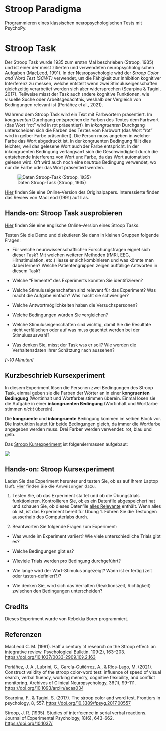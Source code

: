 # Stroop Paradigma

Programmieren eines klassischen neuropsychologischen Tests mit PsychoPy.


# Stroop Task

Der Stroop Task wurde 1935 zum ersten Mal beschrieben (Stroop, 1935) und ist einer der meist zitierten und verwendeten neuropsychologischen Aufgaben (MacLeod, 1991). In der Neuropsychologie wird der _Stroop Color and Word Test (SCWT)_ verwendet, um die Fähigkeit zur Inhibition kognitiver Interferenz zu messen, welche entsteht wenn zwei Stimuluseigenschaften gleichzeitig verarbeitet werden sich aber widersprechen (Scarpina & Tagini, 2017). Teilweise misst der Task auch andere kognitive Funktionen, wie visuelle Suche oder Arbeitsgedächtnis, weshalb der Vergleich von Bedingungen relevant ist (Periáñez et al., 2021).

Während dem Stroop Task wird ein Text mit Farbwörtern präsentiert. Im *kongruenten* Durchgang entsprechen die Farben des Textes dem Farbwort (das Wort "rot" wird in rot präsentiert), im *inkongruenten* Durchgang unterscheiden sich die Farben des Textes vom Farbwort (das Wort "rot" wird in gelber Farbe präsentiert). Die Person muss angeben in welcher Farbe das Wort abgedruckt ist. In der kongruenten Bedingung fällt dies leichter, weil das gelesene Wort auch der Farbe entspricht. In der inkongruenten Bedingung verlangsamt sich die Geschwindigkeit durch die entstehende Interferenz von Wort und Farbe, da das Wort automatisch gelesen wird. Oft wird auch noch eine *neutrale* Bedingung verwendet, wo nur die Farbe oder das Wort präsentiert werden.

![Daten Stroop-Task (Stroop, 1935)](imgs/stroop_original.JPG)

<aside>[Hier](http://psychclassics.yorku.ca/Stroop/) finden Sie eine Online-Version des Originalpapers. Interessierte finden das Review von MacLeod (1991) auf Ilias.</aside>


::: callout-caution
## Hands-on: Stroop Task ausprobieren

[Hier](https://www.psytoolkit.org/experiment-library/stroop.html) finden Sie eine englische Online-Version eines Stroop Tasks.

Testen Sie die Demo und diskutieren Sie dann in kleinen Gruppen folgende Fragen:

-   Für welche neurowissenschaftlichen Forschungsfragen eignet sich dieser Task? Mit welchen weiteren Methoden (fMRI, EEG, Hirnstimulation, etc.) liesse er sich kombinieren und was könnte man dabei lernen? Welche Patientengruppen zeigen auffällige Antworten in diesem Task?

-   Welche "Elemente" des Experiments konnten Sie identifizieren?

-   Welche Stimuluseigenschaften sind relevant für das Experiment? Was macht die Aufgabe einfach? Was macht sie schwieriger?

- Welche Antwortmöglichkeiten haben die Versuchspersonen?

-   Welche Bedingungen würden Sie vergleichen? 

- Welche Stimuluseigenschaften sind wichtig, damit Sie die Resultate nicht verfälschen oder auf was muss geachtet werden bei der Stimulusauswahl?

-   Was denken Sie, misst der Task was er soll? Wie werden die Verhaltensdaten Ihrer Schätzung nach aussehen?

*\[\~10 Minuten\]*
:::

## Kurzbeschrieb Kursexperiment

In diesem Experiment lösen die Personen zwei Bedingungen des Stroop Task, einmal geben sie die Farben der Wörter an in einer __kongruenten Bedingung__ (Wortinhalt und Wortfarbe) stimmen überein. Einmal lösen sie die Aufgabe in einer __inkongruenten Bedingung__ (Wortinhalt und Wortfarbe stimmen _nicht_ überein).

Die __kongruente__ und __inkongruente__ Bedingung kommen im selben Block vor. Die Instruktion lautet für beide Bedingungen gleich, da immer die Wortfarbe angegeben werden muss. Drei Farben werden verwendet: rot, blau und gelb.

Das [Stroop Kursexperiment](https://github.com/kogpsy/stroop-experiment) ist folgendermassen aufgebaut:

![](imgs/exp_stroop_flowchart.JPG)

::: callout-caution

## Hands-on: Stroop Kursexperiment

Laden Sie das Experiment herunter und testen Sie, ob es auf Ihrem Laptop läuft.
[Hier](uebung_1.qmd) finden Sie die Anweisungen dazu.

1. Testen Sie, ob das Experiment startet und ob die Übungstrials funktionieren. Kontrollieren Sie, ob es ein Datenfile abgespeichert hat und schauen Sie, ob dieses Datenfile [alles Relevante](psychopy_experiments.qmd#test-pilotierung) enthält. Wenn alles ok ist, ist das Experiment bereit für Übung 1. Führen Sie die Testungen ausserhalb des Computerlabs durch.


2. Beantworten Sie folgende Fragen zum Experiment:

- Was wurde im Experiment variiert? Wie viele unterschiedliche Trials gibt es?

- Welche Bedingungen gibt es?

- Wieviele Trials werden pro Bedingung durchgeführt?

- Wie lange wird der Wort-Stimulus angezeigt? Wann ist er fertig (zeit oder tasten-definiert?)?

- Wie denken Sie, wird sich das Verhalten (Reaktionszeit, Richtigkeit) zwischen den Bedingungen unterscheiden?

:::


## Credits

Dieses Experiment wurde von Rebekka Borer programmiert.

## Referenzen

MacLeod C. M. (1991). Half a century of research on the Stroop effect: an integrative review. Psychological Bulletin. 109(2), 163--203. [https://doi.org/10.1037/0033-2909.109.2.163](https://doi.org/10.1037/0033-2909.109.2.163)

Periáñez, J. A., Lubrini, G., García-Gutiérrez, A., & Ríos-Lago, M. (2021). Construct validity of the stroop color-word test: influence of speed of visual search, verbal fluency, working memory, cognitive flexibility, and conflict monitoring. Archives of Clinical Neuropsychology, 36(1), 99-111. [https://doi.org/10.1093/arclin/acaa034](https://doi.org/10.1093/arclin/acaa034)

Scarpina, F., & Tagini, S. (2017). The stroop color and word test. Frontiers in psychology, 8, 557. [https://doi.org/10.3389/fpsyg.2017.00557](https://doi.org/10.3389/fpsyg.2017.00557)

Stroop, J. R. (1935). Studies of interference in serial verbal reactions. Journal of Experimental Psychology, 18(6), 643--662. [https://doi.org/10.1037/](https://doi.org/10.1037/)


